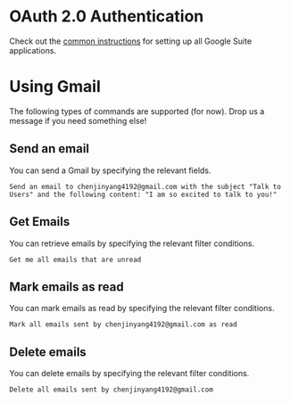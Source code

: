 
# OAuth 2.0 Authentication

Check out the [common instructions](./common) for setting up all Google Suite applications.

# Using Gmail

The following types of commands are supported (for now). Drop us a message if you need something else!

## Send an email

You can send a Gmail by specifying the relevant fields.

```
Send an email to chenjinyang4192@gmail.com with the subject "Talk to Users" and the following content: "I am so excited to talk to you!"
```

## Get Emails

You can retrieve emails by specifying the relevant filter conditions.

```
Get me all emails that are unread
```

## Mark emails as read

You can mark emails as read by specifying the relevant filter conditions.

```
Mark all emails sent by chenjinyang4192@gmail.com as read
```

## Delete emails

You can delete emails by specifying the relevant filter conditions.

```
Delete all emails sent by chenjinyang4192@gmail.com
```
